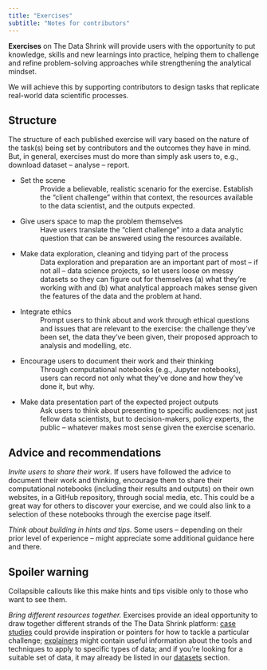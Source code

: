 ```yaml
---
title: "Exercises"
subtitle: "Notes for contributors"
---
```

**Exercises** on The Data Shrink will provide users with the opportunity to put knowledge, skills and new learnings into practice, helping them to challenge and refine problem-solving approaches while strengthening the analytical mindset.  

We will achieve this by supporting contributors to design tasks that replicate real-world data scientific processes. 

## Structure 
The structure of each published exercise will vary based on the nature of the task(s) being set by contributors and the outcomes they have in mind. But, in general, exercises must do more than simply ask users to, e.g., download dataset -- analyse -- report.  

* Set the scene 
: Provide a believable, realistic scenario for the exercise. Establish the “client challenge” within that context, the resources available to the data scientist, and the outputs expected. 

* Give users space to map the problem themselves 
: Have users translate the “client challenge” into a data analytic question that can be answered using the resources available. 

* Make data exploration, cleaning and tidying part of the process 
: Data exploration and preparation are an important part of most -- if not all -- data science projects, so let users loose on messy datasets so they can figure out for themselves (a) what they’re working with and (b) what analytical approach makes sense given the features of the data and the problem at hand. 

* Integrate ethics 
: Prompt users to think about and work through ethical questions and issues that are relevant to the exercise: the challenge they’ve been set, the data they’ve been given, their proposed approach to analysis and modelling, etc. 

* Encourage users to document their work and their thinking 
: Through computational notebooks (e.g., Jupyter notebooks), users can record not only what they’ve done and how they’ve done it, but why. 

* Make data presentation part of the expected project outputs 
: Ask users to think about presenting to specific audiences: not just fellow data scientists, but to decision-makers, policy experts, the public -- whatever makes most sense given the exercise scenario. 
  
## Advice and recommendations 
*Invite users to share their work.* If users have followed the advice to document their work and thinking, encourage them to share their computational notebooks (including their results and outputs) on their own websites, in a GitHub repository, through social media, etc. This could be a great way for others to discover your exercise, and we could also link to a selection of these notebooks through the exercise page itself. 

*Think about building in hints and tips.* Some users -- depending on their prior level of experience -- might appreciate some additional guidance here and there. 

:::{.callout-warning collapse="true"}
## Spoiler warning 

Collapsible callouts like this make hints and tips visible only to those who want to see them.  
:::

*Bring different resources together.* Exercises provide an ideal opportunity to draw together different strands of the The Data Shrink platform: [case studies](case-studies.qmd) could provide inspiration or pointers for how to tackle a particular challenge; [explainers](explainers.qmd) might contain useful information about the tools and techniques to apply to specific types of data; and if you're looking for a suitable set of data, it may already be listed in our [datasets](datasets.qmd) section.
